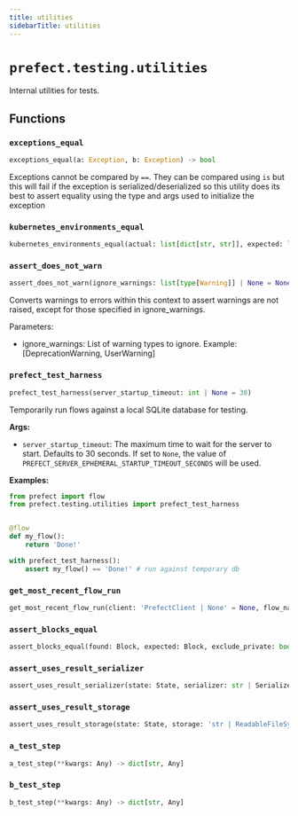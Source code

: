 ```yaml
---
title: utilities
sidebarTitle: utilities
---
```


# `prefect.testing.utilities`



Internal utilities for tests.


## Functions

### `exceptions_equal` <sup><a href="https://github.com/PrefectHQ/prefect/blob/main/src/prefect/testing/utilities.py#L40" target="_blank"><Icon icon="github" style="width: 14px; height: 14px;" /></a></sup>

```python
exceptions_equal(a: Exception, b: Exception) -> bool
```


Exceptions cannot be compared by `==`. They can be compared using `is` but this
will fail if the exception is serialized/deserialized so this utility does its
best to assert equality using the type and args used to initialize the exception


### `kubernetes_environments_equal` <sup><a href="https://github.com/PrefectHQ/prefect/blob/main/src/prefect/testing/utilities.py#L51" target="_blank"><Icon icon="github" style="width: 14px; height: 14px;" /></a></sup>

```python
kubernetes_environments_equal(actual: list[dict[str, str]], expected: list[dict[str, str]] | dict[str, str]) -> bool
```

### `assert_does_not_warn` <sup><a href="https://github.com/PrefectHQ/prefect/blob/main/src/prefect/testing/utilities.py#L88" target="_blank"><Icon icon="github" style="width: 14px; height: 14px;" /></a></sup>

```python
assert_does_not_warn(ignore_warnings: list[type[Warning]] | None = None) -> Generator[None, None, None]
```


Converts warnings to errors within this context to assert warnings are not raised,
except for those specified in ignore_warnings.

Parameters:
- ignore_warnings: List of warning types to ignore. Example: [DeprecationWarning, UserWarning]


### `prefect_test_harness` <sup><a href="https://github.com/PrefectHQ/prefect/blob/main/src/prefect/testing/utilities.py#L111" target="_blank"><Icon icon="github" style="width: 14px; height: 14px;" /></a></sup>

```python
prefect_test_harness(server_startup_timeout: int | None = 30)
```


Temporarily run flows against a local SQLite database for testing.

**Args:**
- `server_startup_timeout`: The maximum time to wait for the server to start.
Defaults to 30 seconds. If set to `None`, the value of
`PREFECT_SERVER_EPHEMERAL_STARTUP_TIMEOUT_SECONDS` will be used.

**Examples:**

```python
from prefect import flow
from prefect.testing.utilities import prefect_test_harness


@flow
def my_flow():
    return 'Done!'

with prefect_test_harness():
    assert my_flow() == 'Done!' # run against temporary db
```


### `get_most_recent_flow_run` <sup><a href="https://github.com/PrefectHQ/prefect/blob/main/src/prefect/testing/utilities.py#L178" target="_blank"><Icon icon="github" style="width: 14px; height: 14px;" /></a></sup>

```python
get_most_recent_flow_run(client: 'PrefectClient | None' = None, flow_name: str | None = None) -> 'FlowRun'
```

### `assert_blocks_equal` <sup><a href="https://github.com/PrefectHQ/prefect/blob/main/src/prefect/testing/utilities.py#L195" target="_blank"><Icon icon="github" style="width: 14px; height: 14px;" /></a></sup>

```python
assert_blocks_equal(found: Block, expected: Block, exclude_private: bool = True, **kwargs: Any) -> None
```

### `assert_uses_result_serializer` <sup><a href="https://github.com/PrefectHQ/prefect/blob/main/src/prefect/testing/utilities.py#L212" target="_blank"><Icon icon="github" style="width: 14px; height: 14px;" /></a></sup>

```python
assert_uses_result_serializer(state: State, serializer: str | Serializer, client: 'PrefectClient') -> None
```

### `assert_uses_result_storage` <sup><a href="https://github.com/PrefectHQ/prefect/blob/main/src/prefect/testing/utilities.py#L248" target="_blank"><Icon icon="github" style="width: 14px; height: 14px;" /></a></sup>

```python
assert_uses_result_storage(state: State, storage: 'str | ReadableFileSystem', client: 'PrefectClient') -> None
```

### `a_test_step` <sup><a href="https://github.com/PrefectHQ/prefect/blob/main/src/prefect/testing/utilities.py#L276" target="_blank"><Icon icon="github" style="width: 14px; height: 14px;" /></a></sup>

```python
a_test_step(**kwargs: Any) -> dict[str, Any]
```

### `b_test_step` <sup><a href="https://github.com/PrefectHQ/prefect/blob/main/src/prefect/testing/utilities.py#L287" target="_blank"><Icon icon="github" style="width: 14px; height: 14px;" /></a></sup>

```python
b_test_step(**kwargs: Any) -> dict[str, Any]
```
